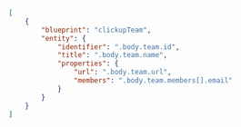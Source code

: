```json showLineNumbers
[
    {
        "blueprint": "clickupTeam",
        "entity": {
            "identifier": ".body.team.id",
            "title": ".body.team.name",
            "properties": {
                "url": ".body.team.url",
                "members": ".body.team.members[].email"
            }
        }
    }
]
```
